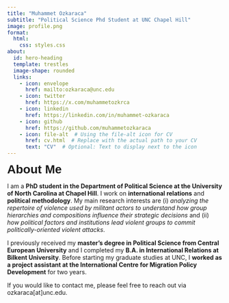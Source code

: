 ```yaml
---
title: "Muhammet Ozkaraca"
subtitle: "Political Science Phd Student at UNC Chapel Hill"
image: profile.png
format:
  html:
    css: styles.css
about:
  id: hero-heading
  template: trestles
  image-shape: rounded
  links:
    - icon: envelope
      href: mailto:ozkaraca@unc.edu
    - icon: twitter
      href: https://x.com/muhammetozkrca
    - icon: linkedin
      href: https://linkedin.com/in/muhammet-ozkaraca
    - icon: github
      href: https://github.com/muhammetozkaraca
    - icon: file-alt  # Using the file-alt icon for CV
      href: cv.html  # Replace with the actual path to your CV
      text: "CV"  # Optional: Text to display next to the icon
---
```


::: {#hero-heading}

::: {class="about-me"}

<span style="font-size: 28px; font-family: 'Geogrotesque Trial', sans-serif; "><strong>About Me</strong></span>

I am a **PhD student in the Department of Political Science at the University of North Carolina at Chapel Hill**. I work on **international relations** and **political methodology**. My main research interests are (i) *analyzing the repertoire of violence used by militant actors to understand how group hierarchies and compositions influence their strategic decisions* and (ii) *how political factors and institutions lead violent groups to commit politically-oriented violent attacks*.

I previously received my **master’s degree in Political Science from Central European University** and I completed my **B.A. in International Relations at Bilkent University**. Before starting my graduate studies at UNC, I **worked as a project assistant at the International Centre for Migration Policy Development** for two years.

If you would like to contact me, please feel free to reach out via ozkaraca[at]unc.edu.

:::

:::
